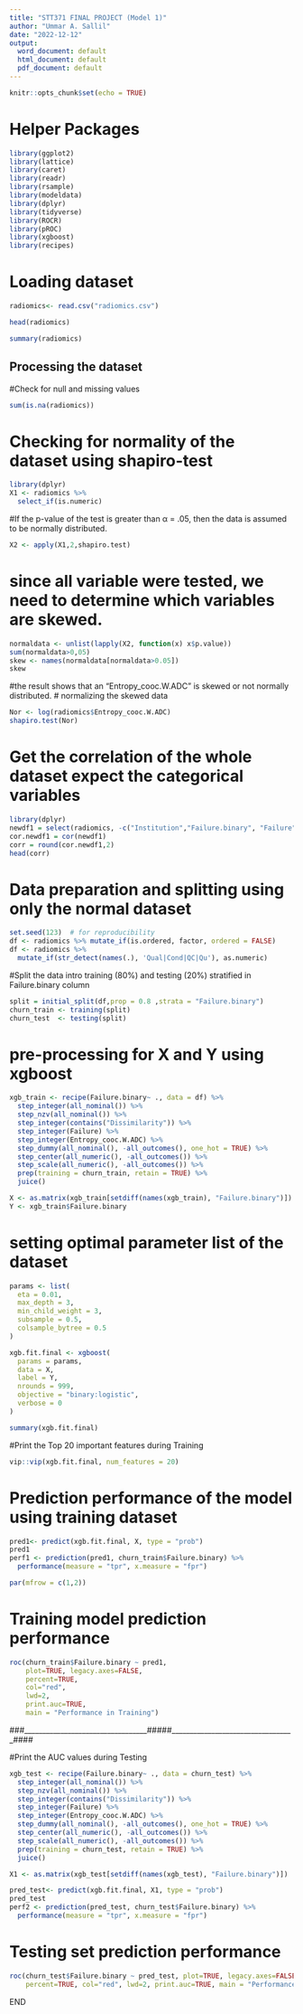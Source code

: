 ---
title: "STT371 FINAL PROJECT (Model 1)"
author: "Ummar A. Sallil"
date: "2022-12-12"
output:
  word_document: default
  html_document: default
  pdf_document: default
---

```{r setup, include=FALSE}
knitr::opts_chunk$set(echo = TRUE)
``````
# Helper Packages
```{r}
library(ggplot2)
library(lattice)
library(caret)
library(readr)
library(rsample)
library(modeldata)
library(dplyr) 
library(tidyverse)
library(ROCR)
library(pROC)
library(xgboost)
library(recipes)
```
# Loading dataset
```{r}
radiomics<- read.csv("radiomics.csv")
```

```{r}
head(radiomics)
```

```{r}
summary(radiomics)
```

## Processing the dataset
#Check for null and missing values
```{r}
sum(is.na(radiomics))
```
# Checking for normality of the dataset using shapiro-test
```{r}
library(dplyr)
X1 <- radiomics %>% 
  select_if(is.numeric)
```
#If the p-value of the test is greater than α = .05, then the data is assumed to be normally distributed.

```{r}
X2 <- apply(X1,2,shapiro.test)
```
# since all variable were tested, we need to determine which variables are skewed. 
```{r}
normaldata <- unlist(lapply(X2, function(x) x$p.value))
sum(normaldata>0,05)
skew <- names(normaldata[normaldata>0.05])
skew
```
#the result shows that an "Entropy_cooc.W.ADC" is skewed or not normally distributed.
# normalizing the skewed data
```{r}
Nor <- log(radiomics$Entropy_cooc.W.ADC)
shapiro.test(Nor)
```
# Get the correlation of the whole dataset expect the categorical variables
```{r}
library(dplyr)
newdf1 = select(radiomics, -c("Institution","Failure.binary", "Failure"))
cor.newdf1 = cor(newdf1)
corr = round(cor.newdf1,2) 
head(corr)
```
# Data preparation and splitting using only the normal dataset
```{r}
set.seed(123)  # for reproducibility
df <- radiomics %>% mutate_if(is.ordered, factor, ordered = FALSE)
df <- radiomics %>%
  mutate_if(str_detect(names(.), 'Qual|Cond|QC|Qu'), as.numeric)

```
#Split the data intro training (80%) and testing (20%) stratified in Failure.binary column

```{r}
split = initial_split(df,prop = 0.8 ,strata = "Failure.binary")
churn_train <- training(split)
churn_test  <- testing(split)

```
# pre-processing for X and Y using xgboost
```{r}
xgb_train <- recipe(Failure.binary~ ., data = df) %>%
  step_integer(all_nominal()) %>%
  step_nzv(all_nominal()) %>%
  step_integer(contains("Dissimilarity")) %>%
  step_integer(Failure) %>%
  step_integer(Entropy_cooc.W.ADC) %>%
  step_dummy(all_nominal(), -all_outcomes(), one_hot = TRUE) %>%
  step_center(all_numeric(), -all_outcomes()) %>%
  step_scale(all_numeric(), -all_outcomes()) %>%
  prep(training = churn_train, retain = TRUE) %>%
  juice()
```
```{r}
X <- as.matrix(xgb_train[setdiff(names(xgb_train), "Failure.binary")])
Y <- xgb_train$Failure.binary
```
# setting optimal parameter list of the dataset
```{r}
params <- list(
  eta = 0.01,
  max_depth = 3,
  min_child_weight = 3,
  subsample = 0.5,
  colsample_bytree = 0.5
)
```

```{r}
xgb.fit.final <- xgboost(
  params = params,
  data = X,
  label = Y,
  nrounds = 999,
  objective = "binary:logistic",
  verbose = 0
)
```
```{r}
summary(xgb.fit.final)
```
#Print the Top 20 important features during Training

```{r}
vip::vip(xgb.fit.final, num_features = 20)
```
# Prediction performance of the model using training dataset
```{r}
pred1<- predict(xgb.fit.final, X, type = "prob")
pred1
perf1 <- prediction(pred1, churn_train$Failure.binary) %>%
  performance(measure = "tpr", x.measure = "fpr")

```
```{r}
par(mfrow = c(1,2))
```
# Training model prediction performance
```{r}
roc(churn_train$Failure.binary ~ pred1, 
    plot=TRUE, legacy.axes=FALSE, 
    percent=TRUE, 
    col="red", 
    lwd=2, 
    print.auc=TRUE, 
    main = "Performance in Training")
```
###__________________________________#####__________________________________####

#Print the AUC values during Testing
```{r}
xgb_test <- recipe(Failure.binary~ ., data = churn_test) %>%
  step_integer(all_nominal()) %>%
  step_nzv(all_nominal()) %>%
  step_integer(contains("Dissimilarity")) %>%
  step_integer(Failure) %>%
  step_integer(Entropy_cooc.W.ADC) %>%
  step_dummy(all_nominal(), -all_outcomes(), one_hot = TRUE) %>%
  step_center(all_numeric(), -all_outcomes()) %>%
  step_scale(all_numeric(), -all_outcomes()) %>%
  prep(training = churn_test, retain = TRUE) %>%
  juice()
```

```{r}
X1 <- as.matrix(xgb_test[setdiff(names(xgb_test), "Failure.binary")])
```
```{r}
pred_test<- predict(xgb.fit.final, X1, type = "prob")
pred_test
perf2 <- prediction(pred_test, churn_test$Failure.binary) %>%
  performance(measure = "tpr", x.measure = "fpr")
```
# Testing set prediction performance
```{r}
roc(churn_test$Failure.binary ~ pred_test, plot=TRUE, legacy.axes=FALSE, 
    percent=TRUE, col="red", lwd=2, print.auc=TRUE, main = "Performance in testing")

```

#################### END #############